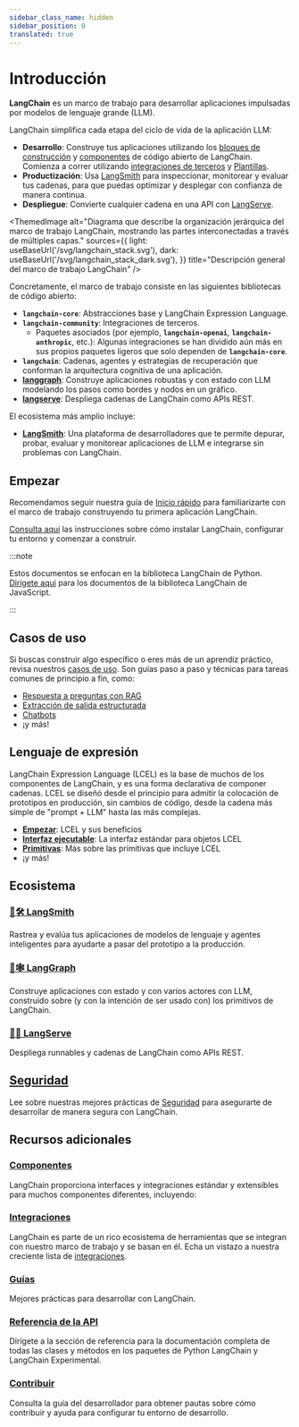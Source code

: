 ```yaml
---
sidebar_class_name: hidden
sidebar_position: 0
translated: true
---
```


# Introducción

**LangChain** es un marco de trabajo para desarrollar aplicaciones impulsadas por modelos de lenguaje grande (LLM).

LangChain simplifica cada etapa del ciclo de vida de la aplicación LLM:
- **Desarrollo**: Construye tus aplicaciones utilizando los [bloques de construcción](/docs/expression_language/) y [componentes](/docs/modules/) de código abierto de LangChain. Comienza a correr utilizando [integraciones de terceros](/docs/integrations/platforms/) y [Plantillas](/docs/templates).
- **Productización**: Usa [LangSmith](/docs/langsmith/) para inspeccionar, monitorear y evaluar tus cadenas, para que puedas optimizar y desplegar con confianza de manera continua.
- **Despliegue**: Convierte cualquier cadena en una API con [LangServe](/docs/langserve).


<ThemedImage
  alt="Diagrama que describe la organización jerárquica del marco de trabajo LangChain, mostrando las partes interconectadas a través de múltiples capas."
  sources={{
    light: useBaseUrl('/svg/langchain_stack.svg'),
    dark: useBaseUrl('/svg/langchain_stack_dark.svg'),
  }}
  title="Descripción general del marco de trabajo LangChain"
/>

Concretamente, el marco de trabajo consiste en las siguientes bibliotecas de código abierto:

- **`langchain-core`**: Abstracciones base y LangChain Expression Language.
- **`langchain-community`**: Integraciones de terceros.
  - Paquetes asociados (por ejemplo, **`langchain-openai`**, **`langchain-anthropic`**, etc.): Algunas integraciones se han dividido aún más en sus propios paquetes ligeros que solo dependen de **`langchain-core`**.
- **`langchain`**: Cadenas, agentes y estrategias de recuperación que conforman la arquitectura cognitiva de una aplicación.
- **[langgraph](/docs/langgraph)**: Construye aplicaciones robustas y con estado con LLM modelando los pasos como bordes y nodos en un gráfico.
- **[langserve](/docs/langserve)**: Despliega cadenas de LangChain como APIs REST.

El ecosistema más amplio incluye:

- **[LangSmith](/docs/langsmith)**: Una plataforma de desarrolladores que te permite depurar, probar, evaluar y monitorear aplicaciones de LLM e integrarse sin problemas con LangChain.

## Empezar

Recomendamos seguir nuestra guía de [Inicio rápido](/docs/get_started/quickstart) para familiarizarte con el marco de trabajo construyendo tu primera aplicación LangChain.

[Consulta aquí](/docs/get_started/installation) las instrucciones sobre cómo instalar LangChain, configurar tu entorno y comenzar a construir.

:::note

Estos documentos se enfocan en la biblioteca LangChain de Python. [Dirígete aquí](https://js.langchain.com) para los documentos de la biblioteca LangChain de JavaScript.

:::

## Casos de uso

Si buscas construir algo específico o eres más de un aprendiz práctico, revisa nuestros [casos de uso](/docs/use_cases).
Son guías paso a paso y técnicas para tareas comunes de principio a fin, como:

- [Respuesta a preguntas con RAG](/docs/use_cases/question_answering/)
- [Extracción de salida estructurada](/docs/use_cases/extraction/)
- [Chatbots](/docs/use_cases/chatbots/)
- ¡y más!

## Lenguaje de expresión

LangChain Expression Language (LCEL) es la base de muchos de los componentes de LangChain, y es una forma declarativa de componer cadenas. LCEL se diseñó desde el principio para admitir la colocación de prototipos en producción, sin cambios de código, desde la cadena más simple de "prompt + LLM" hasta las más complejas.

- **[Empezar](/docs/expression_language/)**: LCEL y sus beneficios
- **[Interfaz ejecutable](/docs/expression_language/interface)**: La interfaz estándar para objetos LCEL
- **[Primitivas](/docs/expression_language/primitives)**: Más sobre las primitivas que incluye LCEL
- ¡y más!

## Ecosistema

### [🦜🛠️ LangSmith](/docs/langsmith)

Rastrea y evalúa tus aplicaciones de modelos de lenguaje y agentes inteligentes para ayudarte a pasar del prototipo a la producción.

### [🦜🕸️ LangGraph](/docs/langgraph)

Construye aplicaciones con estado y con varios actores con LLM, construido sobre (y con la intención de ser usado con) los primitivos de LangChain.

### [🦜🏓 LangServe](/docs/langserve)

Despliega runnables y cadenas de LangChain como APIs REST.

## [Seguridad](/docs/security)

Lee sobre nuestras mejores prácticas de [Seguridad](/docs/security) para asegurarte de desarrollar de manera segura con LangChain.

## Recursos adicionales

### [Componentes](/docs/modules/)

LangChain proporciona interfaces y integraciones estándar y extensibles para muchos componentes diferentes, incluyendo:

### [Integraciones](/docs/integrations/providers/)

LangChain es parte de un rico ecosistema de herramientas que se integran con nuestro marco de trabajo y se basan en él. Echa un vistazo a nuestra creciente lista de [integraciones](/docs/integrations/providers/).

### [Guías](/docs/guides/)

Mejores prácticas para desarrollar con LangChain.

### [Referencia de la API](https://api.python.langchain.com)

Dirígete a la sección de referencia para la documentación completa de todas las clases y métodos en los paquetes de Python LangChain y LangChain Experimental.

### [Contribuir](/docs/contributing)

Consulta la guía del desarrollador para obtener pautas sobre cómo contribuir y ayuda para configurar tu entorno de desarrollo.
